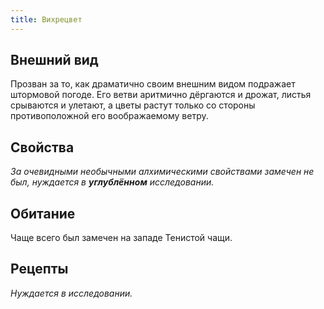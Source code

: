 ```yaml
---
title: Вихрецвет
---
```


<ButtonCover src="/menu/guidebook/books/herbarium/herbs/vortexflower/pic.jpg" title="Вихрецвет или Вертексблюм"/>

## Внешний вид
Прозван за то, как драматично своим внешним видом подражает штормовой погоде. Его ветви аритмично дёргаются и дрожат, листья срываются и улетают, а цветы растут только со стороны противоположной его воображаемому ветру.

## Свойства
*За очевидными необычными алхимическими свойствами замечен не был, нуждается в **углублённом** исследовании.*

## Обитание
Чаще всего был замечен на западе Тенистой чащи.

## Рецепты
*Нуждается в исследовании.*